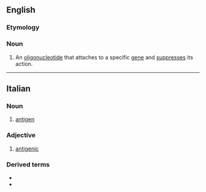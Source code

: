 {{also|Antigene|antigène}}

==English==

===Etymology===
{{prefix|anti|gene|lang=en}}

===Noun===
{{en-noun}}

# {{lb|en|genetics}} An [[oligonucleotide]] that attaches to a specific [[gene]] and [[suppress]]es its action.

----

==Italian==
{{wikipedia|lang=it}}

===Noun===
{{it-noun|m}}

# {{lb|it|immunology}} [[antigen]]

===Adjective===
{{it-adj|antigen|e|i}}

# [[antigenic]]

===Derived terms===
* {{l|it|antigenico}}
* {{l|it|neoantigene}}